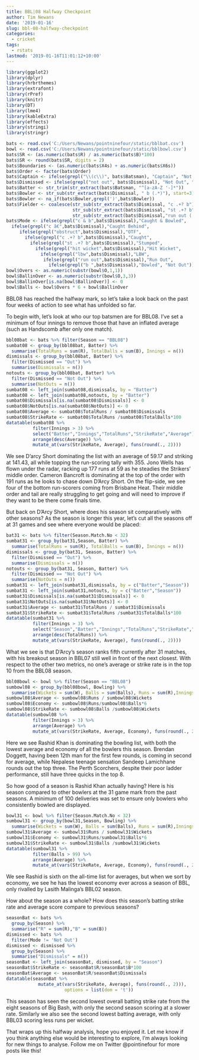 ```yaml
---
title: BBL|08 Halfway Checkpoint
author: Tim Newans
date: '2019-01-16'
slug: bbl-08-halfway-checkpoint
categories:
  - cricket
tags:
  - rstats
lastmod: '2019-01-16T11:01:12+10:00'
---
```


```r
library(ggplot2)
library(dplyr)
library(hrbrthemes)
library(extrafont)
library(rPref)
library(knitr)
library(DT)
library(lme4)
library(kableExtra)
library(effects)
library(stringi)
library(stringr)

bats <- read.csv('C:/Users/Newans/pointninefour/static/bblbat.csv')
bowl <- read.csv('C:/Users/Newans/pointninefour/static/bblbowl.csv')
bats$SR <- (as.numeric(bats$R) / as.numeric(bats$B)*100)
bats$SR <- round(bats$SR, digits = 2)
bats$Boundaries <- (as.numeric(bats$X4s) + as.numeric(bats$X6s))
bats$Order <- factor(bats$Order)
bats$Captain <- ifelse(grepl("\\(c\\)", bats$Batsman), "Captain", "Not Captain")
bats$Dismissed <- ifelse(grepl("not out", bats$Dismissal), "Not Out", "Out")
bats$Batter <- str_trim(str_extract(bats$Batsman, "^[a-zA-Z '-]*"))
bats$Bowler <- str_sub(str_extract(bats$Dismissal, " b (.*)"), start=3)
bats$Bowler <- na_if(bats$Bowler,grepl(')',bats$Bowler))
bats$Fielder <- coalesce(str_sub(str_extract(bats$Dismissal, "c .+? b"), start = 3, end = -3),
                         str_sub(str_extract(bats$Dismissal, "st .+? b"), start = 3, end = -3),
                         str_sub(str_extract(bats$Dismissal,"run out (.*)"), start = 10, end = -2))
bats$Mode <- ifelse(grepl("c & b",bats$Dismissal),"Caught & Bowled",
  ifelse(grepl("c â€",bats$Dismissal),"Caught Behind",
     ifelse(grepl("obstruct",bats$Dismissal),"OTF",
       ifelse(grepl("c .+? b",bats$Dismissal),"Caught",
         ifelse(grepl("st .+? b",bats$Dismissal),"Stumped",
           ifelse(grepl("hit wicket",bats$Dismissal),"Hit Wicket",
             ifelse(grepl("lbw",bats$Dismissal),"LBW",
              ifelse(grepl("run out",bats$Dismissal),"Run Out",             
                ifelse(grepl("b ",bats$Dismissal),"Bowled", "Not Out")))))))))
bowl$Overs <- as.numeric(substr(bowl$O,1,1))
bowl$BallinOver <- as.numeric(substr(bowl$O,3,3))
bowl$BallinOver[is.na(bowl$BallinOver)] <- 0
bowl$Balls <- bowl$Overs * 6 + bowl$BallinOver
```

BBL08 has reached the halfway mark, so let's take a look back on the past four weeks of action to see what has unfolded so far. 

To begin with, let's look at who our top batsmen are for BBL08. I've set a minimum of four innings to remove those that have an inflated average (such as Handscomb after only one match).
``` r
bbl08bat <- bats %>% filter(Season == "BBL08")
sumbat08 <- group_by(bbl08bat, Batter) %>%
  summarise(TotalRuns = sum(R), TotalBalls = sum(B), Innings = n())
dismissals <- group_by(bbl08bat, Batter) %>% 
  filter(Dismissed == "Out") %>%
  summarise(Dismissals = n())
notouts <- group_by(bbl08bat, Batter) %>% 
  filter(Dismissed == "Not Out") %>%
  summarise(NotOuts = n())
sumbat08 <- left_join(sumbat08,dismissals, by = "Batter")
sumbat08 <- left_join(sumbat08,notouts, by = "Batter")
sumbat08$Dismissals[is.na(sumbat08$Dismissals)] <- 0
sumbat08$NotOuts[is.na(sumbat08$NotOuts)] <- 0
sumbat08$Average <- sumbat08$TotalRuns / sumbat08$Dismissals
sumbat08$StrikeRate <- sumbat08$TotalRuns /sumbat08$TotalBalls*100
datatable(sumbat08 %>% 
          filter(Innings > 3) %>%
          select("Batter","Innings","TotalRuns","StrikeRate","Average") %>%
          arrange(desc(Average)) %>%
          mutate_at(vars(StrikeRate, Average), funs(round(., 2))))
```

We see D'arcy Short dominating the list with an average of 59.17 and striking at 141.43, all while topping the run-scoring tally with 355. Jono Wells has flown under the radar, racking up 177 runs at 59 as he steadies the Strikers' middle order. Cameron Bancroft is dominating at the top of the order with 191 runs as he looks to chase down D'Arcy Short.
On the flip-side, we see four of the bottom run-scorers coming from Brisbane Heat. Their middle order and tail are really struggling to get going and will need to improve if they want to be there come finals time.

But back on D'Arcy Short, where does his season sit comparatively with other seasons? As the season is longer this year, let's cut all the seasons off at 31 games and see where everyone would be placed:

``` r
bat31 <- bats %>% filter(Season.Match.No < 32)
sumbat31 <- group_by(bat31,Season, Batter) %>%
  summarise(TotalRuns = sum(R), TotalBalls = sum(B), Innings = n())
dismissals <- group_by(bat31, Season, Batter) %>% 
  filter(Dismissed == "Out") %>%
  summarise(Dismissals = n())
notouts <- group_by(bat31, Season, Batter) %>% 
  filter(Dismissed == "Not Out") %>%
  summarise(NotOuts = n())
sumbat31 <- left_join(sumbat31,dismissals, by = c("Batter","Season"))
sumbat31 <- left_join(sumbat31,notouts, by = c("Batter","Season"))
sumbat31$Dismissals[is.na(sumbat31$Dismissals)] <- 0
sumbat31$NotOuts[is.na(sumbat31$NotOuts)] <- 0
sumbat31$Average <- sumbat31$TotalRuns / sumbat31$Dismissals
sumbat31$StrikeRate <- sumbat31$TotalRuns /sumbat31$TotalBalls*100
datatable(sumbat31 %>% 
          filter(Innings > 3) %>%
          select("Season","Batter","Innings","TotalRuns","StrikeRate","Average") %>%
          arrange(desc(TotalRuns)) %>%
          mutate_at(vars(StrikeRate, Average), funs(round(., 2))))

```

What we see is that D'Arcy's season ranks fifth currently after 31 matches, with his breakout season in BBL07 still well in front of the next closest. With respect to the other two metrics, no one's average or strike rate is in the top 10 from the BBL08 season.

```r
bbl08bowl <- bowl %>% filter(Season == "BBL08")
sumbowl08 <- group_by(bbl08bowl, Bowling) %>%
  summarise(Wickets = sum(W), Balls = sum(Balls), Runs = sum(R),Innings = n())
sumbowl08$Average <- sumbowl08$Runs / sumbowl08$Wickets
sumbowl08$Economy <- sumbowl08$Runs/sumbowl08$Balls*6
sumbowl08$StrikeRate <- sumbowl08$Balls /sumbowl08$Wickets
datatable(sumbowl08 %>% 
          filter(Innings > 3) %>%
          arrange(Average) %>%
          mutate_at(vars(StrikeRate, Average, Economy), funs(round(., 2))))

```

Here we see Rashid Khan is dominating the bowling list, with both the lowest average and economy of all the bowlers this season. Brendan Doggett, having been 12th man for the first few rounds, is coming in second for average, while Nepalese teenage sensation Sandeep Lamichhane rounds out the top three. The Perth Scorchers, despite their poor ladder performance, still have three quicks in the top 8.

So how good of a season is Rashid Khan actually having? Here is his season compared to other bowlers at the 31 game mark from the past seasons. A minimum of 100 deliveries was set to ensure only bowlers who consistently bowled are displayed.

``` r
bowl31 <- bowl %>% filter(Season.Match.No < 32)
sumbowl31 <- group_by(bowl31,Season, Bowling) %>%
  summarise(Wickets = sum(W), Balls = sum(Balls), Runs = sum(R),Innings = n())
sumbowl31$Average <- sumbowl31$Runs / sumbowl31$Wickets
sumbowl31$Economy <- sumbowl31$Runs/sumbowl31$Balls*6
sumbowl31$StrikeRate <- sumbowl31$Balls /sumbowl31$Wickets
datatable(sumbowl31 %>% 
          filter(Balls > 99) %>%
          arrange(Average) %>%
          mutate_at(vars(StrikeRate, Average, Economy), funs(round(., 2))),rownames = FALSE)
```

We see Rashid is sixth on the all-time list for averages, but when we sort by economy, we see he has the lowest economy ever across a season of BBL, only rivalled by Lasith Malinga's BBL02 season.

How about the season as a whole? How does this season's batting strike rate and average score compare to previous seasons?

``` r
seasonBat <- bats %>%
  group_by(Season) %>%
  summarise("R" = sum(R),"B" = sum(B))
dismissed <- bats %>%
  filter(Mode != 'Not Out')
dismissed <- dismissed %>%
  group_by(Season) %>%
  summarise("Dismissals" = n())
seasonBat <- left_join(seasonBat, dismissed, by = "Season")
seasonBat$StrikeRate <- seasonBat$R/seasonBat$B*100
seasonBat$Average <- seasonBat$R/seasonBat$Dismissals
datatable(seasonBat %>% 
            mutate_at(vars(StrikeRate, Average), funs(round(., 2))),
                      options = list(dom = 't'))
```

This season has seen the second lowest overall batting strike rate from the eight seasons of Big Bash, with only the second season scoring at a slower rate. Similarly we also see the second lowest batting average, with only BBL03 scoring less runs per wicket.

That wraps up this halfway analysis, hope you enjoyed it. Let me know if you think anything else would be interesting to explore, I'm always looking for new things to analyse. Follow me on Twitter @pointinefour for more posts like this!

